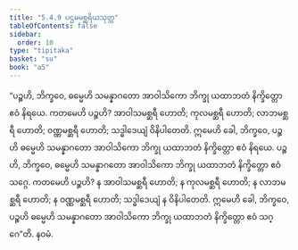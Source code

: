 ```yaml
---
title: "5.4.9 ပဌမမစ္ဆရိယသုတ္တ"
tableOfContents: false
sidebar:
  order: 10
type: "tipitaka"
basket: "su"
book: "a5"
---
```



<DynamicBreadcrumb />

<Division number="239" book="a5">

<Paragraph number="1309" book="a5">
“ပဉ္စဟိ, ဘိက္ခဝေ, ဓမ္မေဟိ သမန္နာဂတော အာဝါသိကော ဘိက္ခု ယထာဘတံ နိက္ခိတ္တော ဧဝံ နိရယေ. ကတမေဟိ ပဉ္စဟိ? အာဝါသမစ္ဆရီ ဟောတိ; ကုလမစ္ဆရီ ဟောတိ; လာဘမစ္ဆရီ ဟောတိ; ဝဏ္ဏမစ္ဆရီ ဟောတိ; သဒ္ဓါဒေယျံ ဝိနိပါတေတိ. ဣမေဟိ ခေါ, ဘိက္ခဝေ, ပဉ္စဟိ ဓမ္မေဟိ သမန္နာဂတော အာဝါသိကော ဘိက္ခု ယထာဘတံ နိက္ခိတ္တော ဧဝံ နိရယေ.
</Paragraph>

<Paragraph number="1310" book="a5">
ပဉ္စဟိ, ဘိက္ခဝေ, ဓမ္မေဟိ သမန္နာဂတော အာဝါသိကော ဘိက္ခု ယထာဘတံ နိက္ခိတ္တော ဧဝံ သဂ္ဂေ. ကတမေဟိ ပဉ္စဟိ? န အာဝါသမစ္ဆရီ ဟောတိ; န ကုလမစ္ဆရီ ဟောတိ; န လာဘမစ္ဆရီ ဟောတိ; န ဝဏ္ဏမစ္ဆရီ ဟောတိ; သဒ္ဓါဒေယျံ န ဝိနိပါတေတိ. ဣမေဟိ ခေါ, ဘိက္ခဝေ, ပဉ္စဟိ ဓမ္မေဟိ သမန္နာဂတော အာဝါသိကော ဘိက္ခု ယထာဘတံ နိက္ခိတ္တော ဧဝံ သဂ္ဂေ”တိ.

</Paragraph>
</Division>

<Paragraph number="1311" type="center" book="a5">
နဝမံ.
</Paragraph>